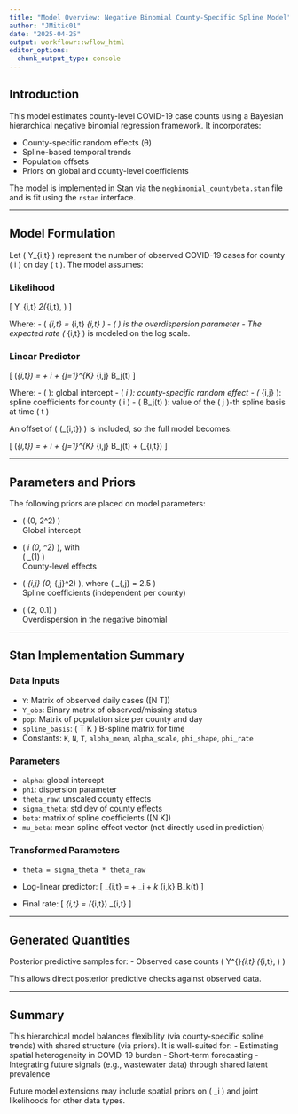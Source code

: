```yaml
---
title: "Model Overview: Negative Binomial County-Specific Spline Model"
author: "JMitic01"
date: "2025-04-25"
output: workflowr::wflow_html
editor_options:
  chunk_output_type: console
---
```


## Introduction

This model estimates county-level COVID-19 case counts using a Bayesian hierarchical negative binomial regression framework. It incorporates:

- County-specific random effects (θ)
- Spline-based temporal trends
- Population offsets
- Priors on global and county-level coefficients

The model is implemented in Stan via the `negbinomial_countybeta.stan` file and is fit using the `rstan` interface.

---

## Model Formulation

Let \( Y_{i,t} \) represent the number of observed COVID-19 cases for county \( i \) on day \( t \). The model assumes:

### Likelihood

\[
Y_{i,t} \sim \text{NegBinomial}_2(\mu_{i,t}, \phi)
\]

Where:
- \( \mu_{i,t} = \lambda_{i,t} \cdot \text{pop}_{i,t} \)
- \( \phi \) is the overdispersion parameter
- The expected rate \( \lambda_{i,t} \) is modeled on the log scale.

### Linear Predictor

\[
\log(\lambda_{i,t}) = \alpha + \theta_i + \sum_{j=1}^{K} \beta_{i,j} \cdot B_j(t)
\]

Where:
- \( \alpha \): global intercept
- \( \theta_i \): county-specific random effect
- \( \beta_{i,j} \): spline coefficients for county \( i \)
- \( B_j(t) \): value of the \( j \)-th spline basis at time \( t \)

An offset of \( \log(\text{pop}_{i,t}) \) is included, so the full model becomes:

\[
\log(\mu_{i,t}) = \alpha + \theta_i + \sum_{j=1}^{K} \beta_{i,j} \cdot B_j(t) + \log(\text{pop}_{i,t})
\]

---

## Parameters and Priors

The following priors are placed on model parameters:

- \( \alpha \sim \mathcal{N}(0, 2^2) \)  
  Global intercept

- \( \theta_i \sim \mathcal{N}(0, \sigma_\theta^2) \), with  
  \( \sigma_\theta \sim \text{HalfNormal}(1) \)  
  County-level effects

- \( \beta_{i,j} \sim \mathcal{N}(0, \sigma_{\beta,j}^2) \), where \( \sigma_{\beta,j} = 2.5 \)  
  Spline coefficients (independent per county)

- \( \phi \sim \text{Gamma}(2, 0.1) \)  
  Overdispersion in the negative binomial

---

## Stan Implementation Summary

### Data Inputs
- `Y`: Matrix of observed daily cases \([N \times T]\)
- `Y_obs`: Binary matrix of observed/missing status
- `pop`: Matrix of population size per county and day
- `spline_basis`: \( T \times K \) B-spline matrix for time
- Constants: `K`, `N`, `T`, `alpha_mean`, `alpha_scale`, `phi_shape`, `phi_rate`

### Parameters
- `alpha`: global intercept  
- `phi`: dispersion parameter  
- `theta_raw`: unscaled county effects  
- `sigma_theta`: std dev of county effects  
- `beta`: matrix of spline coefficients \([N \times K]\)  
- `mu_beta`: mean spline effect vector (not directly used in prediction)

### Transformed Parameters
- `theta = sigma_theta * theta_raw`
- Log-linear predictor:
  \[
  \text{eta}_{i,t} = \alpha + \theta_i + \sum_k \beta_{i,k} \cdot B_k(t)
  \]

- Final rate:
  \[
  \mu_{i,t} = \exp(\text{eta}_{i,t}) \cdot \text{pop}_{i,t}
  \]

---

## Generated Quantities

Posterior predictive samples for:
- Observed case counts \( Y^{\text{pred}}_{i,t} \sim \text{NegBin}(\mu_{i,t}, \phi) \)

This allows direct posterior predictive checks against observed data.

---

## Summary

This hierarchical model balances flexibility (via county-specific spline trends) with shared structure (via priors). It is well-suited for:
- Estimating spatial heterogeneity in COVID-19 burden
- Short-term forecasting
- Integrating future signals (e.g., wastewater data) through shared latent prevalence

Future model extensions may include spatial priors on \( \theta_i \) and joint likelihoods for other data types.
